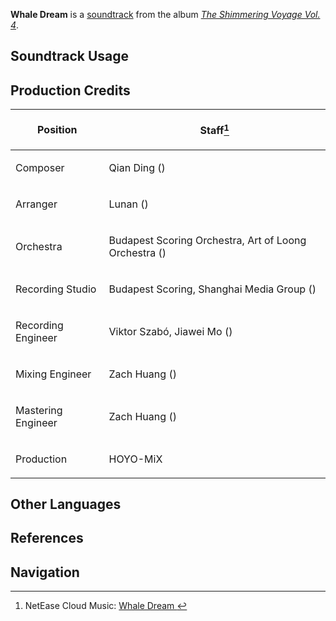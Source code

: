 {{Soundtrack Infobox
|image          = The Shimmering Voyage Vol 4.png
|album          = The Shimmering Voyage Vol. 4
|disc           = 2
|number         = 31
|featured       = 
|featured2      = 
|featured3      = 
|featured_disc  = 
|featured_disc2 = 
|featured_disc3 = 
|youtube_id     = KYzp1szjZW4
|spotify_id     = 7g2BYFnHucnGCFfhS1EyEl
|previous       = Pendente Lite
|next           = Surging Calamity
}}
'''Whale Dream''' is a [[soundtrack]] from the album ''[[The Shimmering Voyage Vol. 4]]''.

==Soundtrack Usage==
{{Soundtrack Usage
|location          = 
|quest             = A Moment's Respite//cutscene
|domain            = 
|eventgameplay     = 
|special_displayed = 
|special           = 
|teapot            = 
|mediaoriginal     =
}}
<!--
==Other Arrangements==
{{Files by Category Gallery|Media Using an Unreleased Arrangement of {{subst:#titleparts:{{subst:PAGENAME}}}} Soundtrack}}
-->
==Production Credits==
{| class="wikitable"
! Position
! Staff<ref>NetEase Cloud Music: [https://music.163.com/#/song?id=2613482869 Whale Dream {{zh|梦兆的鲸歌}}]</ref>
|-
! Composer
| Qian Ding ({{zh|丁谦}})
|-
! Arranger
| Lunan ({{zh|路南}})
|-
! Orchestra
| Budapest Scoring Orchestra, Art of Loong Orchestra ({{zh|龙之艺交响乐团}})
|-
! Recording Studio
| Budapest Scoring, Shanghai Media Group ({{zh|上海广播大厦}})
|-
! Recording Engineer
| Viktor Szabó, Jiawei Mo ({{zh|莫家伟}})
|-
! Mixing Engineer
| Zach Huang ({{zh|黄巍}})
|-
! Mastering Engineer
| Zach Huang ({{zh|黄巍}})
|-
! Production
| HOYO-MiX
|}

<!--
==Gallery==
<gallery>
</gallery>

==Trivia==
-->

==Other Languages==
{{Other Languages
|en      = Whale Dream
|zhs     = 
|zhs_rm  = 
|zht     = 
|zht_rm  = 
|zh_tl   = 
|ja      = 
|ja_rm   = 
|ja_tl   = 
}}

==References==
{{Reflist}}

==Navigation==
{{Soundtrack Navbox|The Shimmering Voyage|4}}